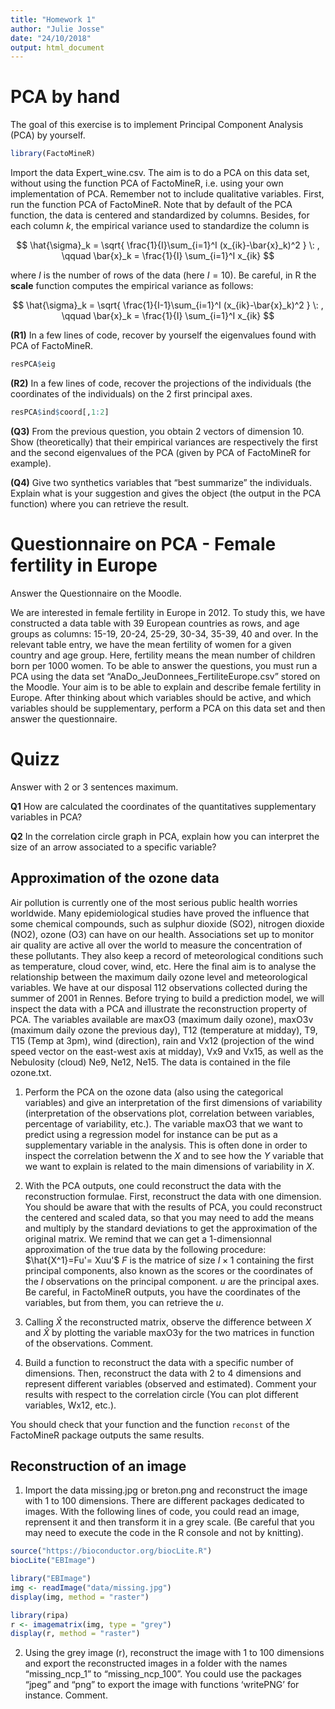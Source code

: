 ```yaml
---
title: "Homework 1"
author: "Julie Josse"
date: "24/10/2018"
output: html_document
---
```

 

# PCA by hand 

The goal of this exercise is to implement Principal Component Analysis (PCA) by yourself.

```r
library(FactoMineR)
```


Import the data Expert_wine.csv. The aim is to do a PCA on this data set, without using the function PCA of FactoMineR, i.e. using your own implementation of PCA. Remember not to include qualitative variables. First, run the function PCA of FactoMineR. 
Note that by default of the PCA function, the data is centered and standardized by columns. Besides, for each column $k$, the empirical variance used to standardize the column is 

$$ \hat{\sigma}_k = \sqrt{ \frac{1}{I}\sum_{i=1}^I (x_{ik}-\bar{x}_k)^2 } \: , \qquad  
\bar{x}_k = \frac{1}{I} \sum_{i=1}^I x_{ik}
$$

where $I$ is the number of rows of the data (here $I=10$). Be careful, in R the **scale** function computes the empirical variance as follows:

$$ \hat{\sigma}_k = \sqrt{ \frac{1}{I-1}\sum_{i=1}^I (x_{ik}-\bar{x}_k)^2 } \: , \qquad  
\bar{x}_k = \frac{1}{I} \sum_{i=1}^I x_{ik}
$$

__(R1)__ In a few lines of code, recover by yourself the eigenvalues found with PCA of FactoMineR.
```r
resPCA$eig
```

__(R2)__ In a few lines of code, recover the projections of the individuals (the coordinates of the individuals) on the 2 first principal axes.

```r
resPCA$ind$coord[,1:2]
```

__(Q3)__ From the previous question, you obtain 2 vectors of dimension $10$. Show (theoretically) that their empirical variances are respectively the first and the second eigenvalues of the PCA (given by PCA of FactoMineR for example).

__(Q4)__ Give two synthetics variables that "best summarize" the individuals. Explain what is your suggestion and gives the object (the output in the PCA function) where you can retrieve the  result.

# Questionnaire on PCA - Female fertility in Europe

Answer the Questionnaire on the Moodle. 

We are interested in female fertility in Europe in 2012. To study this, we have constructed a data table with 39 European countries as rows, and age groups as columns: 15-19, 20-24, 25-29, 30-34, 35-39, 40 and over. In the relevant table entry, we have the mean fertility of women for a given country and age group. Here, fertility means the mean number of children born per 1000 women.
To be able to answer the questions, you must run a PCA using the data set "AnaDo_JeuDonnees_FertiliteEurope.csv" stored on the Moodle. 
Your aim is to be able to explain and describe female fertility in Europe. After thinking about which variables should be active, and which variables should be supplementary, perform a PCA on this data set and then answer the questionnaire.

# Quizz

Answer with 2 or 3 sentences maximum.

__Q1__ How are calculated the coordinates of the quantitatives supplementary variables in PCA?

__Q2__ In the correlation circle graph in PCA, explain how you can interpret the size of an arrow associated
to a specific variable?


## Approximation of the ozone data

Air pollution is currently one of the most serious public health worries worldwide.
Many epidemiological studies have proved the influence that some chemical
compounds, such as sulphur dioxide (SO2), nitrogen dioxide (NO2), ozone
(O3) can have on our health.
Associations set up to monitor air quality are active all over the world to
measure the concentration of these pollutants. They also keep a record of
meteorological conditions such as temperature, cloud cover, wind, etc.
Here the final aim is to analyse the relationship between the maximum daily ozone
level  and meteorological variables. We have at our disposal 112 observations
collected during the summer of 2001 in Rennes. Before trying to build a prediction model, we will inspect the data with a PCA and illustrate the reconstruction property of PCA.
The variables available are
maxO3 (maximum daily ozone), maxO3v (maximum daily ozone the previous day), T12 (temperature at midday), T9, T15 (Temp at 3pm), wind (direction),
rain and Vx12 (projection of the wind speed vector on the east-west
axis at midday), Vx9 and Vx15, as well as the Nebulosity (cloud) Ne9, Ne12, Ne15. The data is contained in the file ozone.txt.

1. Perform the PCA on the ozone data  (also using the categorical variables) and give an  interpretation of the first dimensions of variability (interpretation of the observations plot, correlation between variables, percentage of variability, etc.). The variable maxO3 that we want to predict using a regression model for instance can be put as a supplementary variable in the analysis. This is often done in order to inspect the correlation betwenn the $X$ and to see how the $Y$ variable that we want to explain is related to the main dimensions of variability in $X$.

2. With the PCA outputs, one could reconstruct the data with the reconstruction formulae.  First, reconstruct the data with one dimension. You should be aware that with the results of PCA, you could reconstruct the centered and scaled data, so that you may need to add the means and multiply by the standard deviations to get the approximation of the original matrix.
We remind that we can get a $1$-dimensionnal approximation of the true data by the following procedure: $\hat{X^1}=Fu'= Xuu'$ 
 $F$ is the matrice of size $I \times 1$  containing the first principal components, also known as the scores or the coordinates of the $I$ observations on the principal component. $u$ are the principal axes. Be careful, in FactoMineR outputs, you have the coordinates of the variables, but from them, you can retrieve the $u$.

3. Calling $\hat{X}$ the reconstructed matrix, observe the difference between $X$ and $\hat X$ by plotting the variable maxO3y for the two matrices in function of the observations. Comment.



4. Build a function to reconstruct the data with a specific number of dimensions. Then, reconstruct the data with 2 to 4 dimensions and represent different variables (observed and estimated). Comment your results with respect to the correlation circle (You can plot different variables, Wx12, etc.).

You should check that your function and the function ```reconst``` of the FactoMineR package outputs the same results.

## Reconstruction of an image

1. Import the data missing.jpg or breton.png  and reconstruct the image with 1 to 100 dimensions. There are different packages dedicated to images. 
With the following lines of code, you could  read an image, reprensent it and then transform it in a grey scale. (Be careful that you may need to execute the code in the R console and not by knitting).

```r
source("https://bioconductor.org/biocLite.R")
biocLite("EBImage")
```

```r
library("EBImage")
img <- readImage("data/missing.jpg")
display(img, method = "raster")

library(ripa)
r <- imagematrix(img, type = "grey")
display(r, method = "raster")
```

2. Using the grey image (r), reconstruct the image with 1 to 100 dimensions and export the reconstructed images in a folder with the names "missing_ncp_1" to "missing_ncp_100". You could use the packages "jpeg" and "png" to export the image with functions 'writePNG' for instance.  Comment.




